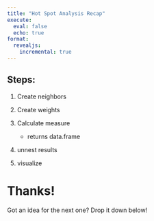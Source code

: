 ```yaml
---
title: "Hot Spot Analysis Recap"
execute: 
  eval: false
  echo: true
format:
  revealjs:
    incremental: true   
---
```



## Steps: 

1. Create neighbors
2. Create weights
3. Calculate measure 

    - returns data.frame
  
4. unnest results
5. visualize

# Thanks! 

Got an idea for the next one? Drop it down below!
